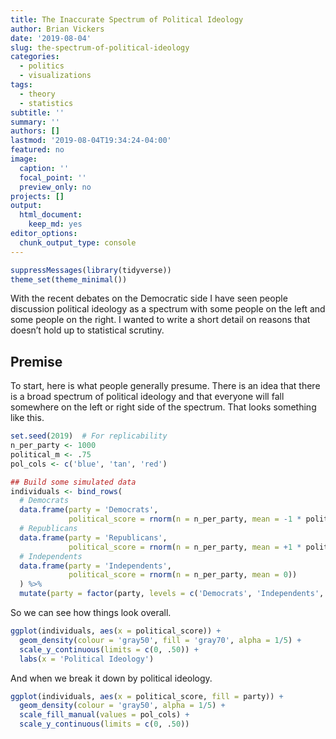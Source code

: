 ```yaml
---
title: The Inaccurate Spectrum of Political Ideology
author: Brian Vickers
date: '2019-08-04'
slug: the-spectrum-of-political-ideology
categories:
  - politics
  - visualizations
tags:
  - theory
  - statistics
subtitle: ''
summary: ''
authors: []
lastmod: '2019-08-04T19:34:24-04:00'
featured: no
image:
  caption: ''
  focal_point: ''
  preview_only: no
projects: []
output: 
  html_document: 
    keep_md: yes
editor_options: 
  chunk_output_type: console
---
```


```r
suppressMessages(library(tidyverse))
theme_set(theme_minimal())
```


With the recent debates on the Democratic side I have seen people discussion political ideology as a spectrum with some people on the left and some people on the right. I wanted to write a short detail on reasons that doesn't hold up to statistical scrutiny. 

## Premise

To start, here is what people generally presume. There is an idea that there is a broad spectrum of political ideology and that everyone will fall somewhere on the left or right side of the spectrum. That looks something like this.

```r
set.seed(2019)  # For replicability
n_per_party <- 1000
political_m <- .75
pol_cols <- c('blue', 'tan', 'red')

## Build some simulated data
individuals <- bind_rows(
  # Democrats
  data.frame(party = 'Democrats', 
             political_score = rnorm(n = n_per_party, mean = -1 * political_m)),
  # Republicans
  data.frame(party = 'Republicans',
             political_score = rnorm(n = n_per_party, mean = +1 * political_m)),
  # Independents
  data.frame(party = 'Independents',
             political_score = rnorm(n = n_per_party, mean = 0))
  ) %>% 
  mutate(party = factor(party, levels = c('Democrats', 'Independents', 'Republicans')))
```

So we can see how things look overall.

```r
ggplot(individuals, aes(x = political_score)) +
  geom_density(colour = 'gray50', fill = 'gray70', alpha = 1/5) +
  scale_y_continuous(limits = c(0, .50)) +
  labs(x = 'Political Ideology')
```

And when we break it down by political ideology.

```r
ggplot(individuals, aes(x = political_score, fill = party)) +
  geom_density(colour = 'gray50', alpha = 1/5) +
  scale_fill_manual(values = pol_cols) +
  scale_y_continuous(limits = c(0, .50))

```






